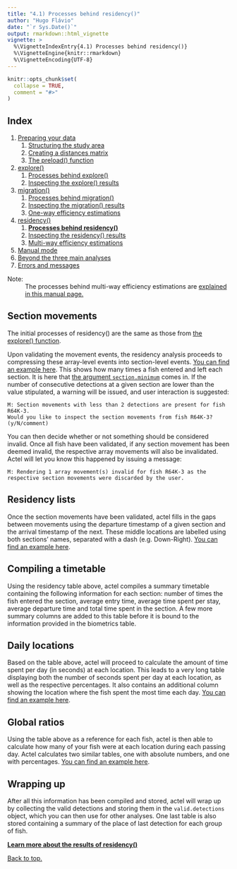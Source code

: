 ```yaml
---
title: "4.1) Processes behind residency()"
author: "Hugo Flávio"
date: "`r Sys.Date()`"
output: rmarkdown::html_vignette
vignette: >
  %\VignetteIndexEntry{4.1) Processes behind residency()}
  %\VignetteEngine{knitr::rmarkdown}
  %\VignetteEncoding{UTF-8}
---
```


```r
knitr::opts_chunk$set(
  collapse = TRUE,
  comment = "#>"
)
```

## Index

1. [Preparing your data](a-0_workspace_requirements.html)
    1. [Structuring the study area](a-1_study_area.html)
    1. [Creating a distances matrix](a-2_distances_matrix.html)
    1. [The preload() function](a-3_preload.html)
1. [explore()](b-0_explore.html)
    1. [Processes behind explore()](b-1_explore_processes.html)
    1. [Inspecting the explore() results](b-2_explore_results.html)
1. [migration()](c-0_migration.html)
    1. [Processes behind migration()](c-1_migration_processes.html)
    1. [Inspecting the migration() results](c-2_migration_results.html)
    1. [One-way efficiency estimations](c-3_migration_efficiency.html)
1. [residency()](d-0_residency.html)
    1. [__Processes behind residency()__](d-1_residency_processes.html)
    1. [Inspecting the residency() results](d-2_residency_results.html)
    1. [Multi-way efficiency estimations](d-3_residency_efficiency.html)
1. [Manual mode](e-0_manual_mode.html)
1. [Beyond the three main analyses](f-0_post_functions.html)
1. [Errors and messages](g-0_messages.html)


Note: 
  : The processes behind multi-way efficiency estimations are [explained in this manual page.](d-3_residency_efficiency.html)

## Section movements

The initial processes of residency() are the same as those from [the explore() function](b-1_explore_processes.html).

Upon validating the movement events, the residency analysis proceeds to compressing these array-level events into section-level events. [You can find an example here](d-2_residency_results.html#section.movements). This shows how many times a fish entered and left each section. It is here that [the argument `section.minimum`](d-0_residency.html#section.minimum) comes in. If the number of consecutive detections at a given section are lower than the value stipulated, a warning will be issued, and user interaction is suggested:

````
M: Section movements with less than 2 detections are present for fish R64K-3.
Would you like to inspect the section movements from fish R64K-3?(y/N/comment)
````

You can then decide whether or not something should be considered invalid. Once all fish have been validated, if any section movement has been deemed invalid, the respective array movements will also be invalidated. Actel will let you know this happened by issuing a message:

````
M: Rendering 1 array movement(s) invalid for fish R64K-3 as the respective section movements were discarded by the user.
````

## Residency lists

Once the section movements have been validated, actel fills in the gaps between movements using the departure timestamp of a given section and the arrival timestamp of the next. These middle locations are labelled using both sections' names, separated with a dash (e.g. Down-Right). [You can find an example here](d-2_residency_results.html#residency.list).


## Compiling a timetable

Using the residency table above, actel compiles a summary timetable containing the following information for each section: number of times the fish entered the section, average entry time, average time spent per stay, average departure time and total time spent in the section. A few more summary columns are added to this table before it is bound to the information provided in the biometrics table.


## Daily locations

Based on the table above, actel will proceed to calculate the amount of time spent per day (in seconds) at each location. This leads to a very long table displaying both the number of seconds spent per day at each location, as well as the respective percentages. It also contains an additional column showing the location where the fish spent the most time each day. [You can find an example here](d-2_residency_results.html#daily.ratios).


## Global ratios

Using the table above as a reference for each fish, actel is then able to calculate how many of your fish were at each location during each passing day. Actel calculates two similar tables, one with absolute numbers, and one with percentages. [You can find an example here](d-2_residency_results.html#global.ratios).


## Wrapping up

After all this information has been compiled and stored, actel will wrap up by collecting the valid detections and storing them in the `valid.detections` object, which you can then use for other analyses. One last table is also stored containing a summary of the place of last detection for each group of fish. 

__[Learn more about the results of residency()](d-2_residency_results.html)__

[Back to top.](#)
